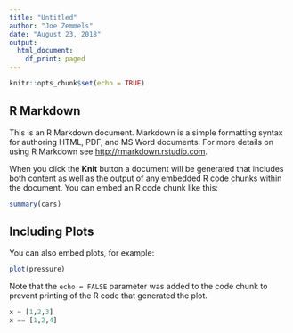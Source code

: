 ```yaml
---
title: "Untitled"
author: "Joe Zemmels"
date: "August 23, 2018"
output:
  html_document:
    df_print: paged
---
```


```r
knitr::opts_chunk$set(echo = TRUE)
```

## R Markdown

This is an R Markdown document. Markdown is a simple formatting syntax for authoring HTML, PDF, and MS Word documents. For more details on using R Markdown see <http://rmarkdown.rstudio.com>.

When you click the **Knit** button a document will be generated that includes both content as well as the output of any embedded R code chunks within the document. You can embed an R code chunk like this:

```r
summary(cars)
```

\begin{align}
F_X(x) &= P(X \leq x) \\
&=\int_{-\infty}^x f_X(x)\ dx
\end{align}

## Including Plots

You can also embed plots, for example:

```r
plot(pressure)
```

Note that the `echo = FALSE` parameter was added to the code chunk to prevent printing of the R code that generated the plot.


```python
x = [1,2,3]
x == [1,2,4]
```

